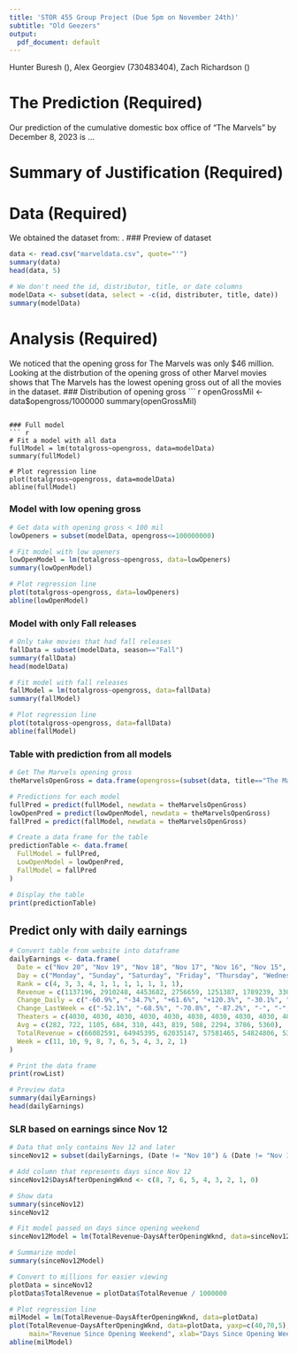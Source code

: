 ```yaml
---
title: 'STOR 455 Group Project (Due 5pm on November 24th)'
subtitle: "Old Geezers"
output:
  pdf_document: default
---
```


Hunter Buresh (), Alex Georgiev (730483404), Zach Richardson ()

# The Prediction (Required)
Our prediction of the cumulative domestic box office of "The Marvels" by December 8, 2023 is ...

# Summary of Justification (Required) 


# Data (Required)
We obtained the dataset from: <FILL IN URL HERE>.
### Preview of dataset
``` r
data <- read.csv("marveldata.csv", quote="'")
summary(data)
head(data, 5)

# We don't need the id, distributor, title, or date columns
modelData <- subset(data, select = -c(id, distributer, title, date))
summary(modelData)
```


# Analysis (Required)
We noticed that the opening gross for The Marvels was only $46 million. Looking at the distrbution of the opening gross of other Marvel movies shows that The Marvels has the lowest opening gross out of all the movies in the dataset.
### Distribution of opening gross
``` r
openGrossMil <- data$opengross/1000000
summary(openGrossMil)
```

### Full model
``` r
# Fit a model with all data
fullModel = lm(totalgross~opengross, data=modelData)
summary(fullModel)

# Plot regression line
plot(totalgross~opengross, data=modelData)
abline(fullModel)
```

### Model with low opening gross
``` r
# Get data with opening gross < 100 mil
lowOpeners = subset(modelData, opengross<=100000000)

# Fit model with low openers
lowOpenModel = lm(totalgross~opengross, data=lowOpeners)
summary(lowOpenModel)

# Plot regression line
plot(totalgross~opengross, data=lowOpeners)
abline(lowOpenModel)
```

### Model with only Fall releases
``` r
# Only take movies that had fall releases
fallData = subset(modelData, season=="Fall")
summary(fallData)
head(modelData)

# Fit model with fall releases
fallModel = lm(totalgross~opengross, data=fallData)
summary(fallModel)

# Plot regression line
plot(totalgross~opengross, data=fallData)
abline(fallModel)
```

### Table with prediction from all models
``` r
# Get The Marvels opening gross
theMarvelsOpenGross = data.frame(opengross=(subset(data, title=="The Marvels"))$opengross)

# Predictions for each model
fullPred = predict(fullModel, newdata = theMarvelsOpenGross)
lowOpenPred = predict(lowOpenModel, newdata = theMarvelsOpenGross)
fallPred = predict(fallModel, newdata = theMarvelsOpenGross)

# Create a data frame for the table
predictionTable <- data.frame(
  FullModel = fullPred,
  LowOpenModel = lowOpenPred,
  FallModel = fallPred
)

# Display the table
print(predictionTable)
```


## Predict only with daily earnings
``` r
# Convert table from website into dataframe
dailyEarnings <- data.frame(
  Date = c("Nov 20", "Nov 19", "Nov 18", "Nov 17", "Nov 16", "Nov 15", "Nov 14", "Nov 13", "Nov 12", "Nov 11", "Nov 10"),
  Day = c("Monday", "Sunday", "Saturday", "Friday", "Thursday", "Wednesday", "Tuesday", "Monday", "Sunday", "Saturday", "Friday"),
  Rank = c(4, 3, 3, 4, 1, 1, 1, 1, 1, 1, 1),
  Revenue = c(1137196, 2910248, 4453682, 2756659, 1251387, 1789239, 3300946, 2372375, 9247703, 15260052, 21603104),
  Change_Daily = c("-60.9%", "-34.7%", "+61.6%", "+120.3%", "-30.1%", "-45.8%", "+39.1%", "-74.3%", "-39.4%", "-29.4%", "-"),
  Change_LastWeek = c("-52.1%", "-68.5%", "-70.8%", "-87.2%", "-", "-", "-", "-", "-", "-", "-"),
  Theaters = c(4030, 4030, 4030, 4030, 4030, 4030, 4030, 4030, 4030, 4030, 4030),
  Avg = c(282, 722, 1105, 684, 310, 443, 819, 588, 2294, 3786, 5360),
  TotalRevenue = c(66082591, 64945395, 62035147, 57581465, 54824806, 53573419, 51784180, 48483234, 46110859, 36863156, 21603104),
  Week = c(11, 10, 9, 8, 7, 6, 5, 4, 3, 2, 1)
)

# Print the data frame
print(rowList)

# Preview data
summary(dailyEarnings)
head(dailyEarnings)
```

### SLR based on earnings since Nov 12
``` r
# Data that only contains Nov 12 and later
sinceNov12 = subset(dailyEarnings, (Date != "Nov 10") & (Date != "Nov 11")) 

# Add column that represents days since Nov 12
sinceNov12$DaysAfterOpeningWknd <- c(8, 7, 6, 5, 4, 3, 2, 1, 0)

# Show data
summary(sinceNov12)
sinceNov12

# Fit model passed on days since opening weekend
sinceNov12Model = lm(TotalRevenue~DaysAfterOpeningWknd, data=sinceNov12)

# Summarize model
summary(sinceNov12Model)

# Convert to millions for easier viewing
plotData = sinceNov12
plotData$TotalRevenue = plotData$TotalRevenue / 1000000

# Plot regression line
milModel = lm(TotalRevenue~DaysAfterOpeningWknd, data=plotData)
plot(TotalRevenue~DaysAfterOpeningWknd, data=plotData, yaxp=c(40,70,5), ylim=c(40, 70),
     main="Revenue Since Opening Weekend", xlab="Days Since Opening Weekend", ylab="Total Revenue")
abline(milModel)
```

